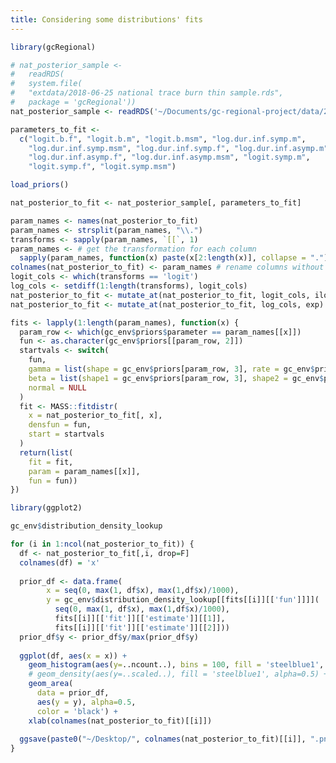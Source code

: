```yaml
---
title: Considering some distributions' fits
---
```


```r
library(gcRegional)
```

```r
# nat_posterior_sample <-
#   readRDS(
#   system.file(
#   "extdata/2018-06-25 national trace burn thin sample.rds",
#   package = 'gcRegional'))
nat_posterior_sample <- readRDS('~/Documents/gc-regional-project/data/2018-07-02 national trace burn thin.rds')

parameters_to_fit <- 
  c("logit.b.f", "logit.b.m", "logit.b.msm", "log.dur.inf.symp.m", 
    "log.dur.inf.symp.msm", "log.dur.inf.symp.f", "log.dur.inf.asymp.m", 
    "log.dur.inf.asymp.f", "log.dur.inf.asymp.msm", "logit.symp.m", 
    "logit.symp.f", "logit.symp.msm")

load_priors()

nat_posterior_to_fit <- nat_posterior_sample[, parameters_to_fit]

param_names <- names(nat_posterior_to_fit)
param_names <- strsplit(param_names, "\\.")
transforms <- sapply(param_names, `[[`, 1)
param_names <- # get the transformation for each column
  sapply(param_names, function(x) paste(x[2:length(x)], collapse = "."))
colnames(nat_posterior_to_fit) <- param_names # rename columns without transformations
logit_cols <- which(transforms == 'logit')
log_cols <- setdiff(1:length(transforms), logit_cols)
nat_posterior_to_fit <- mutate_at(nat_posterior_to_fit, logit_cols, ilogit) # undo logit transforms
nat_posterior_to_fit <- mutate_at(nat_posterior_to_fit, log_cols, exp) # undo log transforms

fits <- lapply(1:length(param_names), function(x) {
  param_row <- which(gc_env$priors$parameter == param_names[[x]])
  fun <- as.character(gc_env$priors[[param_row, 2]])
  startvals <- switch(
    fun,
    gamma = list(shape = gc_env$priors[param_row, 3], rate = gc_env$priors[param_row, 4]),
    beta = list(shape1 = gc_env$priors[param_row, 3], shape2 = gc_env$priors[param_row, 4]),
    normal = NULL
  )
  fit <- MASS::fitdistr(
    x = nat_posterior_to_fit[, x],
    densfun = fun,
    start = startvals
  )
  return(list(
    fit = fit,
    param = param_names[[x]],
    fun = fun))
})

```

```r
library(ggplot2)

gc_env$distribution_density_lookup

for (i in 1:ncol(nat_posterior_to_fit)) {
  df <- nat_posterior_to_fit[,i, drop=F]
  colnames(df) = 'x'
  
  prior_df <- data.frame(
        x = seq(0, max(1, df$x), max(1,df$x)/1000),
        y = gc_env$distribution_density_lookup[[fits[[i]][['fun']]]](
          seq(0, max(1, df$x), max(1,df$x)/1000), 
          fits[[i]][['fit']][['estimate']][[1]], 
          fits[[i]][['fit']][['estimate']][[2]]))
  prior_df$y <- prior_df$y/max(prior_df$y)
  
  ggplot(df, aes(x = x)) + 
    geom_histogram(aes(y=..ncount..), bins = 100, fill = 'steelblue1', alpha=0.5) +
    # geom_density(aes(y=..scaled..), fill = 'steelblue1', alpha=0.5) + 
    geom_area(
      data = prior_df, 
      aes(y = y), alpha=0.5,
      color = 'black') + 
    xlab(colnames(nat_posterior_to_fit)[[i]])
  
  ggsave(paste0("~/Desktop/", colnames(nat_posterior_to_fit)[[i]], ".png"), dpi=300)
}

```
